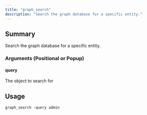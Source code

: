 ```yaml
---
title: "graph_search"
description: "Search the graph database for a specific entity."
---
```


## Summary

Search the graph database for a specific entity.

### Arguments (Positional or Popup)


#### query
The object to search for

## Usage
```
graph_search -query admin
```